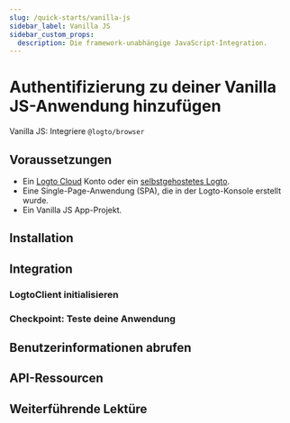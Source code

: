 ```yaml
---
slug: /quick-starts/vanilla-js
sidebar_label: Vanilla JS
sidebar_custom_props:
  description: Die framework-unabhängige JavaScript-Integration.
---
```




# Authentifizierung zu deiner Vanilla JS-Anwendung hinzufügen

Vanilla JS: Integriere `@logto/browser`

<GuideTip />

## Voraussetzungen

- Ein [Logto Cloud](https://cloud.logto.io) Konto oder ein [selbstgehostetes Logto](/introduction/set-up-logto-oss).
- Eine Single-Page-Anwendung (SPA), die in der Logto-Konsole erstellt wurde.
- Ein Vanilla JS App-Projekt.

## Installation

<AddSdk />

## Integration

### LogtoClient initialisieren

<InitClient />

<ImplementSignInAndSignOut />

### Checkpoint: Teste deine Anwendung

<CheckIntegration />

## Benutzerinformationen abrufen

<GetUserInformation />

## API-Ressourcen

<ApiResources />

## Weiterführende Lektüre

<FurtherReadings />
